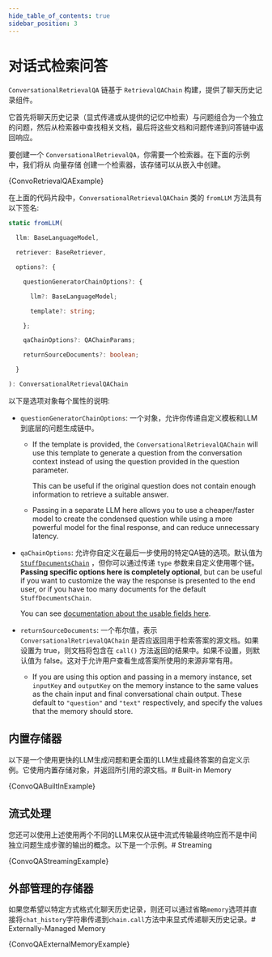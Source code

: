 ```yaml
---
hide_table_of_contents: true
sidebar_position: 3
---
```





# 对话式检索问答

`ConversationalRetrievalQA` 链基于 `RetrievalQAChain` 构建，提供了聊天历史记录组件。

它首先将聊天历史记录（显式传递或从提供的记忆中检索）与问题组合为一个独立的问题，然后从检索器中查找相关文档，最后将这些文档和问题传递到问答链中返回响应。

要创建一个 `ConversationalRetrievalQA`，你需要一个检索器。在下面的示例中，我们将从 向量存储 创建一个检索器，该存储可以从嵌入中创建。



<CodeBlock language="typescript">{ConvoRetrievalQAExample}</CodeBlock>


在上面的代码片段中，`ConversationalRetrievalQAChain` 类的 `fromLLM` 方法具有以下签名:

```typescript
static fromLLM(

  llm: BaseLanguageModel,

  retriever: BaseRetriever,

  options?: {

    questionGeneratorChainOptions?: {

      llm?: BaseLanguageModel;

      template?: string;

    };

    qaChainOptions?: QAChainParams;

    returnSourceDocuments?: boolean;

  }

): ConversationalRetrievalQAChain

```


以下是选项对象每个属性的说明:

- `questionGeneratorChainOptions`: 一个对象，允许你传递自定义模板和LLM到底层的问题生成链中。
  - If the template is provided, the `ConversationalRetrievalQAChain` will use this template to generate a question from the conversation context instead of using the question provided in the question parameter.

    This can be useful if the original question does not contain enough information to retrieve a suitable answer.

  - Passing in a separate LLM here allows you to use a cheaper/faster model to create the condensed question while using a more powerful model for the final response, and can reduce unnecessary latency.

- `qaChainOptions`: 允许你自定义在最后一步使用的特定QA链的选项。默认值为 [`StuffDocumentsChain`](/docs/modules/chains/index_related_chains/document_qa) ，但你可以通过传递 `type` 参数来自定义使用哪个链。
  **Passing specific options here is completely optional**, but can be useful if you want to customize the way the response is presented to the end user, or if you have too many documents for the default `StuffDocumentsChain`.

  You can see [documentation about the usable fields here](/docs/api/chains/types/QAChainParams).

- `returnSourceDocuments`: 一个布尔值，表示 `ConversationalRetrievalQAChain` 是否应返回用于检索答案的源文档。如果设置为 true，则文档将包含在 `call()` 方法返回的结果中。如果不设置，则默认值为 false。这对于允许用户查看生成答案所使用的来源非常有用。
  - If you are using this option and passing in a memory instance, set `inputKey` and `outputKey` on the memory instance to the same values as the chain input and final conversational chain output. These default to `"question"` and `"text"` respectively, and specify the values that the memory should store.



## 内置存储器

以下是一个使用更快的LLM生成问题和更全面的LLM生成最终答案的自定义示例。它使用内置存储对象，并返回所引用的源文档。# Built-in Memory



<CodeBlock language="typescript">{ConvoQABuiltInExample}</CodeBlock>


## 流式处理

您还可以使用上述使用两个不同的LLM来仅从链中流式传输最终响应而不是中间独立问题生成步骤的输出的概念。以下是一个示例。# Streaming



<CodeBlock language="typescript">{ConvoQAStreamingExample}</CodeBlock>


## 外部管理的存储器

如果您希望以特定方式格式化聊天历史记录，则还可以通过省略`memory`选项并直接将`chat_history`字符串传递到`chain.call`方法中来显式传递聊天历史记录。# Externally-Managed Memory





<CodeBlock language="typescript">{ConvoQAExternalMemoryExample}</CodeBlock>

